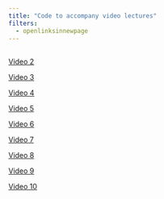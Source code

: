 ```yaml
---
title: "Code to accompany video lectures"
filters:
  - openlinksinnewpage
---
```


## 

[Video 2](code/video2.html)

[Video 3](code/video3.R)

[Video 4](code/video4.R)

[Video 5](code/video5.R)

[Video 6](code/video6.R)

[Video 7](code/video7.R)

[Video 8](code/video8.R)

[Video 9](code/video9.R)

[Video 10](code/video10.R)
